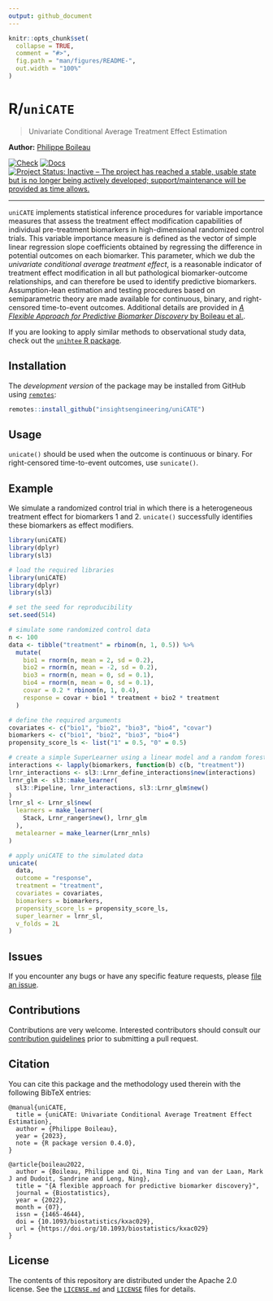 ```yaml
---
output: github_document
---
```


<!-- README.md is generated from README.Rmd. Please edit that file -->

```r
knitr::opts_chunk$set(
  collapse = TRUE,
  comment = "#>",
  fig.path = "man/figures/README-",
  out.width = "100%"
)
```

# R/`uniCATE`

> Univariate Conditional Average Treatment Effect Estimation

__Author:__ [Philippe Boileau](https://pboileau.ca/)

<!-- badges: start -->
[![Check](https://github.com/insightsengineering/uniCATE/actions/workflows/check.yaml/badge.svg)](https://github.com/insightsengineering/uniCATE/actions/workflows/check.yaml)
[![Docs](https://github.com/insightsengineering/uniCATE/actions/workflows/docs.yaml/badge.svg)](https://github.com/insightsengineering/uniCATE/actions/workflows/docs.yaml)
[![Project Status: Inactive – The project has reached a stable, usable state but
is no longer being actively developed; support/maintenance will be provided as
time
allows.](https://www.repostatus.org/badges/latest/inactive.svg)](https://www.repostatus.org/#inactive)
<!-- badges: end -->

---

`uniCATE` implements statistical inference procedures for variable importance
measures that assess the treatment effect modification capabilities of
individual pre-treatment biomarkers in high-dimensional randomized control
trials. This variable importance measure is defined as the vector of simple
linear regression slope coefficients obtained by regressing the difference in
potential outcomes on each biomarker. This parameter, which we dub the
*univariate conditional average treatment effect*, is a reasonable indicator of
treatment effect modification in all but pathological biomarker-outcome
relationships, and can therefore be used to identify predictive biomarkers.
Assumption-lean estimation and testing procedures based on semiparametric theory
are made available for continuous, binary, and right-censored time-to-event
outcomes. Additional details are provided in [*A Flexible Approach for
Predictive Biomarker Discovery* by Boileau et
al.](https://academic.oup.com/biostatistics/advance-article/doi/10.1093/biostatistics/kxac029/6647929).

If you are looking to apply similar methods to observational study data, check
out the [`unihtee` R package](https://github.com/insightsengineering/unihtee).

## Installation

The _development version_ of the package may be installed from GitHub using
[`remotes`](https://CRAN.R-project.org/package=remotes):

```r
remotes::install_github("insightsengineering/uniCATE")
```

## Usage

`unicate()` should be used when the outcome is continuous or binary. For
right-censored time-to-event outcomes, use `sunicate()`.

## Example

We simulate a randomized control trial in which there is a heterogeneous
treatment effect for biomarkers 1 and 2. `unicate()` successfully identifies
these biomarkers as effect modifiers.

```r
library(uniCATE)
library(dplyr)
library(sl3)
```
```r
# load the required libraries
library(uniCATE)
library(dplyr)
library(sl3)
```
```r
# set the seed for reproducibility
set.seed(514)

# simulate some randomized control data
n <- 100
data <- tibble("treatment" = rbinom(n, 1, 0.5)) %>%
  mutate(
    bio1 = rnorm(n, mean = 2, sd = 0.2),
    bio2 = rnorm(n, mean = -2, sd = 0.2),
    bio3 = rnorm(n, mean = 0, sd = 0.1),
    bio4 = rnorm(n, mean = 0, sd = 0.1),
    covar = 0.2 * rbinom(n, 1, 0.4),
    response = covar + bio1 * treatment + bio2 * treatment
  )

# define the required arguments
covariates <- c("bio1", "bio2", "bio3", "bio4", "covar")
biomarkers <- c("bio1", "bio2", "bio3", "bio4")
propensity_score_ls <- list("1" = 0.5, "0" = 0.5)

# create a simple SuperLearner using a linear model and a random forest
interactions <- lapply(biomarkers, function(b) c(b, "treatment"))
lrnr_interactions <- sl3::Lrnr_define_interactions$new(interactions)
lrnr_glm <- sl3::make_learner(
  sl3::Pipeline, lrnr_interactions, sl3::Lrnr_glm$new()
)
lrnr_sl <- Lrnr_sl$new(
  learners = make_learner(
    Stack, Lrnr_ranger$new(), lrnr_glm
  ),
  metalearner = make_learner(Lrnr_nnls)
)

# apply uniCATE to the simulated data
unicate(
  data,
  outcome = "response",
  treatment = "treatment",
  covariates = covariates,
  biomarkers = biomarkers,
  propensity_score_ls = propensity_score_ls,
  super_learner = lrnr_sl,
  v_folds = 2L
)
```

## Issues

If you encounter any bugs or have any specific feature requests, please [file
an issue](https://github.com/insightsengineering/uniCATE/issues).


## Contributions

Contributions are very welcome. Interested contributors should consult our
[contribution
guidelines](https://github.com/insightsengineering/uniCATE/blob/master/.github/CONTRIBUTING.md)
prior to submitting a pull request.

## Citation

You can cite this package and the methodology used therein with the following
BibTeX entries:

```
@manual{uniCATE,
  title = {uniCATE: Univariate Conditional Average Treatment Effect Estimation},
  author = {Philippe Boileau},
  year = {2023},
  note = {R package version 0.4.0},
}
  
@article{boileau2022,
  author = {Boileau, Philippe and Qi, Nina Ting and van der Laan, Mark J and Dudoit, Sandrine and Leng, Ning},
  title = "{A flexible approach for predictive biomarker discovery}",
  journal = {Biostatistics},
  year = {2022},
  month = {07},
  issn = {1465-4644},
  doi = {10.1093/biostatistics/kxac029},
  url = {https://doi.org/10.1093/biostatistics/kxac029}
}
```

## License

The contents of this repository are distributed under the Apache 2.0 license.
See the
[`LICENSE.md`](https://github.com/insightsengineering/uniCATE/blob/main/LICENSE.md)
and [`LICENSE`](https://github.com/insightsengineering/uniCATE/blob/main/LICENSE)
files for details.
